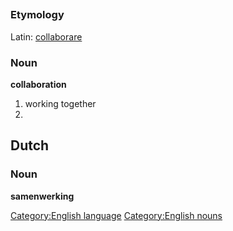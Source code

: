 [[Category:English language]]
[[Category:English nouns]]
=={{en}}==
===Etymology===
Latin: [[collaborare]]
===Noun===
'''collaboration'''
# working together
# {{stub}}

==Dutch==
===Noun===
'''samenwerking'''